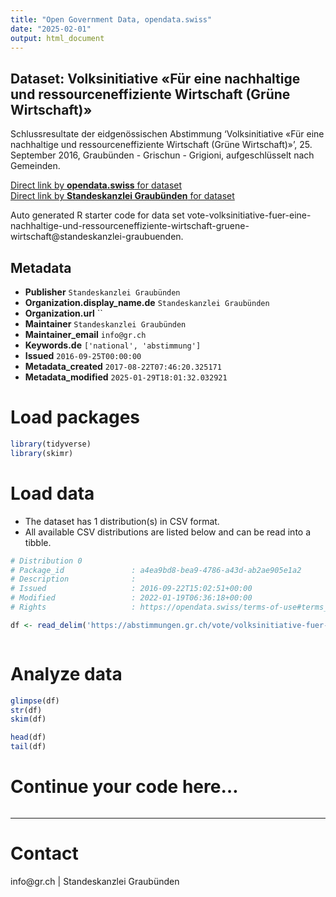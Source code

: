```yaml
---
title: "Open Government Data, opendata.swiss"
date: "2025-02-01"
output: html_document
---
```


## Dataset: Volksinitiative «Für eine nachhaltige und ressourceneffiziente Wirtschaft (Grüne Wirtschaft)»

Schlussresultate der eidgenössischen Abstimmung 'Volksinitiative «Für eine nachhaltige und ressourceneffiziente Wirtschaft (Grüne Wirtschaft)»', 25. September 2016, Graubünden - Grischun - Grigioni, aufgeschlüsselt nach Gemeinden.

[Direct link by **opendata.swiss** for dataset](https://opendata.swiss/de/dataset/volksinitiative-fur-eine-nachhaltige-und-ressourceneffiziente-wirtschaft-grune-wirtschaft)<br>
[Direct link by **Standeskanzlei Graubünden** for dataset](https://abstimmungen.gr.ch/vote/volksinitiative-fuer-eine-nachhaltige-und-ressourceneffiziente-wirtschaft-gruene-wirtschaft/data)

Auto generated R starter code for data set vote-volksinitiative-fuer-eine-nachhaltige-und-ressourceneffiziente-wirtschaft-gruene-wirtschaft@standeskanzlei-graubuenden.

## Metadata

- **Publisher** `Standeskanzlei Graubünden`
- **Organization.display_name.de** `Standeskanzlei Graubünden`
- **Organization.url** ``
- **Maintainer** `Standeskanzlei Graubünden`
- **Maintainer_email** `info@gr.ch`
- **Keywords.de** `['national', 'abstimmung']`
- **Issued** `2016-09-25T00:00:00`
- **Metadata_created** `2017-08-22T07:46:20.325171`
- **Metadata_modified** `2025-01-29T18:01:32.032921`


# Load packages

```r

library(tidyverse)
library(skimr)

```

# Load data

-   The dataset has 1 distribution(s) in CSV format.
-   All available CSV distributions are listed below and can be read into a tibble.

```r

# Distribution 0
# Package_id               : a4ea9bd8-bea9-4786-a43d-ab2ae905e1a2
# Description              : 
# Issued                   : 2016-09-22T15:02:51+00:00
# Modified                 : 2022-01-19T06:36:18+00:00
# Rights                   : https://opendata.swiss/terms-of-use#terms_by

df <- read_delim('https://abstimmungen.gr.ch/vote/volksinitiative-fuer-eine-nachhaltige-und-ressourceneffiziente-wirtschaft-gruene-wirtschaft/data-csv')



```

# Analyze data

```r

glimpse(df)
str(df)
skim(df)

head(df)
tail(df)

```

# Continue your code here...

```r

```

------------------------------------------------------------------------

# Contact

info@gr.ch | Standeskanzlei Graubünden
